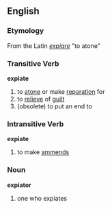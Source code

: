 == English ==
=== Etymology ===
From the Latin ''[[expiare]]'' "to atone"

=== Transitive Verb ===
'''expiate'''
# to [[atone]] or make [[reparation]] for
# to [[relieve]] of [[guilt]]
# (obsolete) to put an end to

=== Intransitive Verb ===
'''expiate'''
# to make [[ammends]]

=== Noun ===
'''expiator'''
# one who expiates